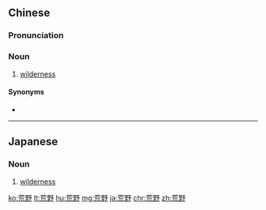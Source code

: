 ==Chinese==
{{zh-forms}}

===Pronunciation===
{{zh-pron
|m=huāngyě
|c=fong1 je5
|cat=n
}}

===Noun===
{{zh-noun}}

# [[wilderness]]

====Synonyms====
* {{zh-l|荒原}}

----

==Japanese==
{{ja-kanjitab|こう|や}}

===Noun===
{{ja-noun|こうや}}

# [[wilderness]]

[[ko:荒野]]
[[lt:荒野]]
[[hu:荒野]]
[[mg:荒野]]
[[ja:荒野]]
[[chr:荒野]]
[[zh:荒野]]